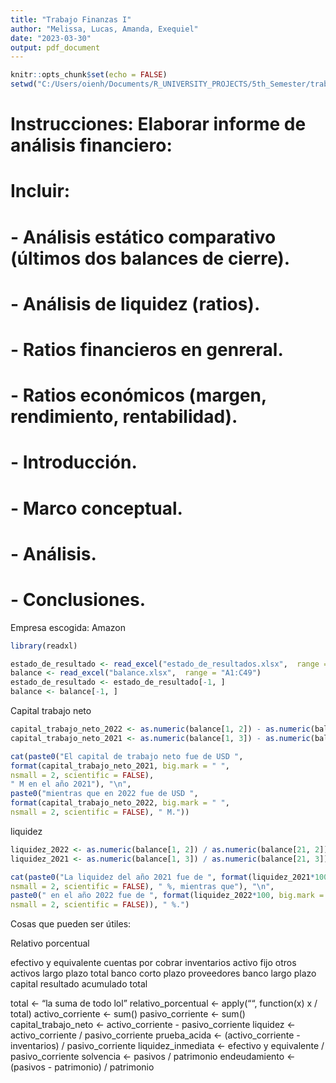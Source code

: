 ```yaml
---
title: "Trabajo Finanzas I"
author: "Melissa, Lucas, Amanda, Exequiel"
date: "2023-03-30"
output: pdf_document
---
```


```r
knitr::opts_chunk$set(echo = FALSE)
setwd("C:/Users/oienh/Documents/R_UNIVERSITY_PROJECTS/5th_Semester/trabajo_finanzas")
```

# Instrucciones: Elaborar informe de análisis financiero:
# Incluir:
# - Análisis estático comparativo (últimos dos balances de cierre).
# - Análisis de liquidez (ratios).
# - Ratios financieros en genreral.
# - Ratios económicos (margen, rendimiento, rentabilidad).
# - Introducción.
# - Marco conceptual.
# - Análisis.
# - Conclusiones.

Empresa escogida: Amazon

```r
library(readxl)

estado_de_resultado <- read_excel("estado_de_resultados.xlsx",  range = "A1:C35")
balance <- read_excel("balance.xlsx",  range = "A1:C49")
estado_de_resultado <- estado_de_resultado[-1, ]
balance <- balance[-1, ]
```





Capital trabajo neto

```r

capital_trabajo_neto_2022 <- as.numeric(balance[1, 2]) - as.numeric(balance[21, 2])
capital_trabajo_neto_2021 <- as.numeric(balance[1, 3]) - as.numeric(balance[21, 3])

cat(paste0("El capital de trabajo neto fue de USD ",
format(capital_trabajo_neto_2021, big.mark = " ",
nsmall = 2, scientific = FALSE),
" M en el año 2021"), "\n",
paste0("mientras que en 2022 fue de USD ",
format(capital_trabajo_neto_2022, big.mark = " ",
nsmall = 2, scientific = FALSE), " M."))

```

liquidez

```r

liquidez_2022 <- as.numeric(balance[1, 2]) / as.numeric(balance[21, 2])
liquidez_2021 <- as.numeric(balance[1, 3]) / as.numeric(balance[21, 3])

cat(paste0("La liquidez del año 2021 fue de ", format(liquidez_2021*100, big.mark = " ",
nsmall = 2, scientific = FALSE), " %, mientras que"), "\n", 
paste0(" en el año 2022 fue de ", format(liquidez_2022*100, big.mark = " ",
nsmall = 2, scientific = FALSE)), " %.")
```

Cosas que pueden ser útiles:

Relativo porcentual

efectivo y equivalente
cuentas por cobrar
inventarios
activo fijo
otros activos largo plazo
total
banco corto plazo
proveedores
banco largo plazo
capital
resultado acumulado
total


total <- "la suma de todo lol"
relativo_porcentual <- apply("", function(x) x / total)
activo_corriente <- sum()
pasivo_corriente <- sum()
capital_trabajo_neto <- activo_corriente - pasivo_corriente
liquidez <- activo_corriente / pasivo_corriente
prueba_acida <- (activo_corriente - inventarios) / pasivo_corriente
liquidez_inmediata <- efectivo y equivalente / pasivo_corriente
solvencia <- pasivos / patrimonio
endeudamiento <- (pasivos - patrimonio) / patrimonio





